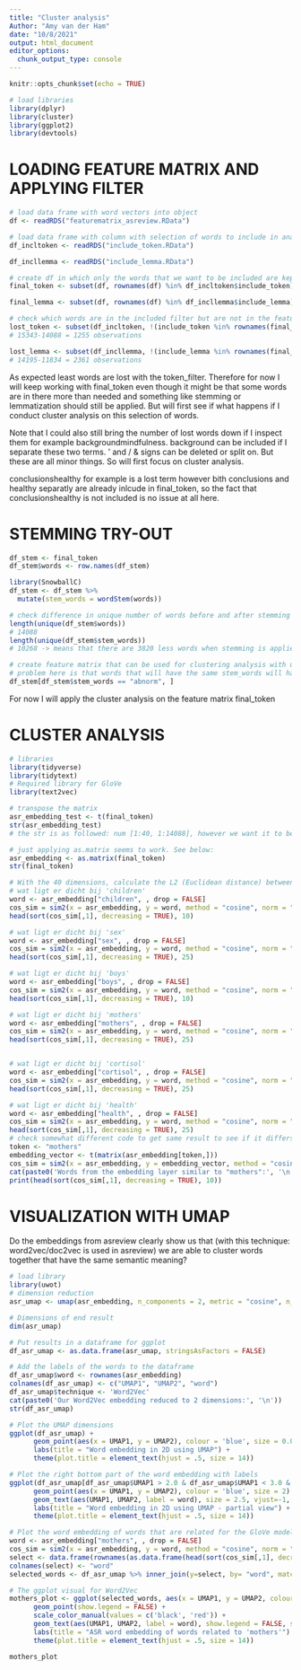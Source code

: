 ```yaml
---
title: "Cluster analysis"
Author: "Amy van der Ham"
date: "10/8/2021"
output: html_document
editor_options: 
  chunk_output_type: console
---
```


```r
knitr::opts_chunk$set(echo = TRUE)
```

```r
# load libraries
library(dplyr)
library(cluster)
library(ggplot2)
library(devtools)
```

# LOADING FEATURE MATRIX AND APPLYING FILTER
```r
# load data frame with word vectors into object
df <- readRDS("featurematrix_asreview.RData")

# load data frame with column with selection of words to include in analysis
df_incltoken <- readRDS("include_token.RData")

df_incllemma <- readRDS("include_lemma.RData")

# create df in which only the words that we want to be included are kept
final_token <- subset(df, rownames(df) %in% df_incltoken$include_token)

final_lemma <- subset(df, rownames(df) %in% df_incllemma$include_lemma)

# check which words are in the included filter but are not in the feature matrix and are therefore lost (unwanted).
lost_token <- subset(df_incltoken, !(include_token %in% rownames(final_token)))
# 15343-14088 = 1255 observations

lost_lemma <- subset(df_incllemma, !(include_lemma %in% rownames(final_lemma)))
# 14195-11834 = 2361 observations
```
As expected least words are lost with the token_filter. Therefore for now I will keep working with final_token even though it might be that some words are in there more than needed and something like stemming or lemmatization should still be applied. But will first see if what happens if I conduct cluster analysis on this selection of words.

Note that I could also still bring the number of lost words down if I inspect them for example backgroundmindfulness. background can be included if I separate these two terms. ' and / & signs can be deleted or split on. But these are all minor things. So will first focus on cluster analysis. 

conclusionshealthy for example is a lost term however bith conclusions and healthy separatly are already inlcude in final_token, so the fact that conclusionshealthy is not included is no issue at all here. 

# STEMMING TRY-OUT
```r
df_stem <- final_token 
df_stem$words <- row.names(df_stem)

library(SnowballC)
df_stem <- df_stem %>%
  mutate(stem_words = wordStem(words))

# check difference in unique number of words before and after stemming
length(unique(df_stem$words))
# 14088
length(unique(df_stem$stem_words))
# 10268 -> means that there are 3820 less words when stemming is applied. 

# create feature matrix that can be used for clustering analysis with unique stemmming words
# problem here is that words that will have the same stem_words will have slightly different vector embedding because the original word is different even though their stem_words is identical 
df_stem[df_stem$stem_words == "abnorm", ]
```
For now I will apply the cluster analysis on the feature matrix final_token 

# CLUSTER ANALYSIS
```r
# libraries
library(tidyverse)
library(tidytext)
# Required library for GloVe
library(text2vec)

# transpose the matrix
asr_embedding_test <- t(final_token)
str(asr_embedding_test)
# the str is as followed: num [1:40, 1:14088], however we want it to be like this  num [1:14088, 1:40] for the lines below to work. This is because the function t() transposes the rows and columns, it rotates the data.frame so that the rows become the columns and the columns become the rows. The result of the t() command is always a matrix object.

# just applying as.matrix seems to work. See below:
asr_embedding <- as.matrix(final_token)
str(final_token)

# With the 40 dimensions, calculate the L2 (Euclidean distance) between words and find out which words are close to for example children, mothers, or sex. 
# wat ligt er dicht bij 'children'
word <- asr_embedding["children", , drop = FALSE] 
cos_sim = sim2(x = asr_embedding, y = word, method = "cosine", norm = "l2")
head(sort(cos_sim[,1], decreasing = TRUE), 10)

# wat ligt er dicht bij 'sex'
word <- asr_embedding["sex", , drop = FALSE] 
cos_sim = sim2(x = asr_embedding, y = word, method = "cosine", norm = "l2")
head(sort(cos_sim[,1], decreasing = TRUE), 25)

# wat ligt er dicht bij 'boys'
word <- asr_embedding["boys", , drop = FALSE] 
cos_sim = sim2(x = asr_embedding, y = word, method = "cosine", norm = "l2")
head(sort(cos_sim[,1], decreasing = TRUE), 10)

# wat ligt er dicht bij 'mothers'
word <- asr_embedding["mothers", , drop = FALSE] 
cos_sim = sim2(x = asr_embedding, y = word, method = "cosine", norm = "l2")
head(sort(cos_sim[,1], decreasing = TRUE), 25)


# wat ligt er dicht bij 'cortisol'
word <- asr_embedding["cortisol", , drop = FALSE] 
cos_sim = sim2(x = asr_embedding, y = word, method = "cosine", norm = "l2")
head(sort(cos_sim[,1], decreasing = TRUE), 25)

# wat ligt er dicht bij 'health'
word <- asr_embedding["health", , drop = FALSE] 
cos_sim = sim2(x = asr_embedding, y = word, method = "cosine", norm = "l2")
head(sort(cos_sim[,1], decreasing = TRUE), 25)
# check somewhat different code to get same result to see if it differs. In [tutorial](https://medium.com/broadhorizon-cmotions/nlp-with-r-part-2-training-word-embedding-models-and-visualize-results-ae444043e234) they use this one for word2vec embedding and the other one for the glove embedding. 
token <- "mothers"
embedding_vector <- t(matrix(asr_embedding[token,])) 
cos_sim = sim2(x = asr_embedding, y = embedding_vector, method = "cosine", norm = "l2")
cat(paste0('Words from the embedding layer similar to "mothers":', '\n'))
print(head(sort(cos_sim[,1], decreasing = TRUE), 10))
```

# VISUALIZATION WITH UMAP
Do the embeddings from asreview clearly show us that (with this technique: word2vec/doc2vec is used in asreview) we are able to cluster words together that have the same semantic meaning? 
```r
# load library
library(uwot)
# dimension reduction
asr_umap <- umap(asr_embedding, n_components = 2, metric = "cosine", n_neighbors = 25, min_dist = 0.1, spread=2)

# Dimensions of end result
dim(asr_umap)

# Put results in a dataframe for ggplot
df_asr_umap <- as.data.frame(asr_umap, stringsAsFactors = FALSE)

# Add the labels of the words to the dataframe
df_asr_umap$word <- rownames(asr_embedding)
colnames(df_asr_umap) <- c("UMAP1", "UMAP2", "word")
df_asr_umap$technique <- 'Word2Vec'
cat(paste0('Our Word2Vec embedding reduced to 2 dimensions:', '\n'))
str(df_asr_umap)

# Plot the UMAP dimensions 
ggplot(df_asr_umap) +
      geom_point(aes(x = UMAP1, y = UMAP2), colour = 'blue', size = 0.05) +
      labs(title = "Word embedding in 2D using UMAP") +
      theme(plot.title = element_text(hjust = .5, size = 14))

# Plot the right bottom part of the word embedding with labels
ggplot(df_asr_umap[df_asr_umap$UMAP1 > 2.0 & df_asr_umap$UMAP1 < 3.0 & df_asr_umap$UMAP2 < -4.6,]) +
      geom_point(aes(x = UMAP1, y = UMAP2), colour = 'blue', size = 2) +
      geom_text(aes(UMAP1, UMAP2, label = word), size = 2.5, vjust=-1, hjust=0) +
      labs(title = "Word embedding in 2D using UMAP - partial view") +
      theme(plot.title = element_text(hjust = .5, size = 14))

# Plot the word embedding of words that are related for the GloVe model
word <- asr_embedding["mothers", , drop = FALSE] 
cos_sim = sim2(x = asr_embedding, y = word, method = "cosine", norm = "l2")
select <- data.frame(rownames(as.data.frame(head(sort(cos_sim[,1], decreasing = TRUE), 25))))
colnames(select) <- "word"
selected_words <- df_asr_umap %>% inner_join(y=select, by= "word", match = "all") 

# The ggplot visual for Word2Vec
mothers_plot <- ggplot(selected_words, aes(x = UMAP1, y = UMAP2, colour = word == 'mothers')) + 
      geom_point(show.legend = FALSE) + 
      scale_color_manual(values = c('black', 'red')) +
      geom_text(aes(UMAP1, UMAP2, label = word), show.legend = FALSE, size = 2.5, vjust=-1.5, hjust=0) +
      labs(title = "ASR word embedding of words related to 'mothers'") +
      theme(plot.title = element_text(hjust = .5, size = 14))

mothers_plot
```
